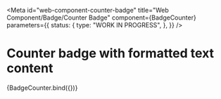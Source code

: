 <!-- @license CC0-1.0 -->


<Meta
  id="web-component-counter-badge"
  title="Web Component/Badge/Counter Badge"
  component={BadgeCounter}
  parameters={{
    status: {
      type: "WORK IN PROGRESS",
    },
  }}
/>

# Counter badge with formatted text content

<Canvas>
  <Story
    name="formatted text-content"
    args={{
      textContent: "1,234",
    }}
  >
    {BadgeCounter.bind({})}
  </Story>
</Canvas>
